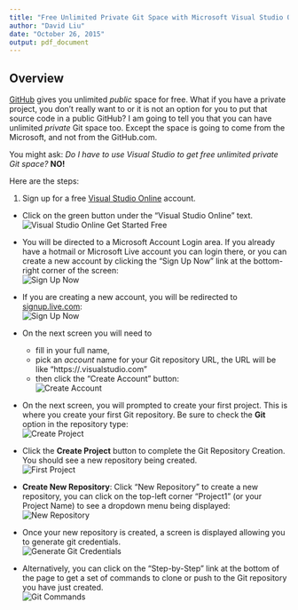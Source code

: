 ```yaml
---
title: "Free Unlimited Private Git Space with Microsoft Visual Studio Online"
author: "David Liu"
date: "October 26, 2015"
output: pdf_document
---
```


## Overview

[GitHub](https://github.com/) gives you unlimited *public* space for free. What if you have a private project, you don't really want to or it is not an option for you to put that source code in a public GitHub? I am going to tell you that you can have unlimited *private* Git space too. Except the space is going to come from the Microsoft, and not from the GitHub.com.

You might ask: *Do I have to use Visual Studio to get free unlimited private Git space?* **NO!**

Here are the steps:

1. Sign up for a free [Visual Studio Online](https://www.visualstudio.com) account.

* Click on the green button under the "Visual Studio Online" text.  
![Visual Studio Online Get Started Free](figures/GetFreeVSOnline.png)  

* You will be directed to a Microsoft Account Login area. If you already have a hotmail or Microsoft Live account you can login there, or you can create a new account by clicking the "Sign Up Now" link at the bottom-right corner of the screen:  
![Sign Up Now](figures/SignUpNow.png)  

* If you are creating a new account, you will be redirected to [signup.live.com](https://signup.live.com):  
![Sign Up Now](figures/CreateAnAccount.png)  

* On the next screen you will need to 

    * fill in your full name, 
    * pick an *account* name for your Git repository URL, the URL will be like "https://<an_account>.visualstudio.com"
    * then click the "Create Account" button:  
![Create Account](figures/CreateAccount.png)  

* On the next screen, you will prompted to create your first project. This is where you create your first Git repository. Be sure to check the **Git** option in the repository type:  
![Create Project](figures/CreateProject.png)

* Click the **Create Project** button to complete the Git Repository Creation. You should see a new repository being created.  
![First Project](figures/Project1.png)

* **Create New Repository**: Click "New Repository" to create a new repository, you can click on the top-left corner "Project1" (or your Project Name) to see a dropdown menu being displayed:  
![New Repository](figures/NewRepository.png)

* Once your new repository is created, a screen is displayed allowing you to generate git credentials.  
![Generate Git Credentials](figures/GitCredential.png)

* Alternatively, you can click on the "Step-by-Step" link at the bottom of the page to get a set of commands to clone or push to the Git repository you have just created.  
![Git Commands](figures/GitCommandLine.png)
